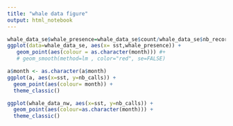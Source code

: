 ```yaml
---
title: "whale data figure"
output: html_notebook
---
```



```r
whale_data_se$whale_presence=whale_data_se$count/whale_data_se$nb_recording_hrs
ggplot(data=whale_data_se, aes(x= sst,whale_presence)) +
   geom_point(aes(colour = as.character(month))) #+
   # geom_smooth(method=lm , color="red", se=FALSE)
```



```r
a$month <- as.character(a$month)
ggplot(a, aes(x=sst, y=nb_calls)) +
  geom_point(aes(colour= month)) +
  theme_classic()

ggplot(whale_data_nw, aes(x=sst, y=nb_calls)) +
  geom_point(aes(colour=as.character(month))) +
  theme_classic()
```


